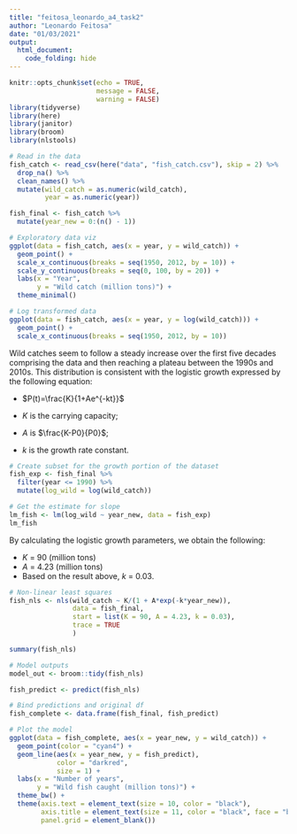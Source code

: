 ```yaml
---
title: "feitosa_leonardo_a4_task2"
author: "Leonardo Feitosa"
date: "01/03/2021"
output: 
  html_document:
    code_folding: hide
---
```


```r
knitr::opts_chunk$set(echo = TRUE,
                      message = FALSE,
                      warning = FALSE)
library(tidyverse)
library(here)
library(janitor)
library(broom)
library(nlstools)
```

```r
# Read in the data
fish_catch <- read_csv(here("data", "fish_catch.csv"), skip = 2) %>% 
  drop_na() %>% 
  clean_names() %>% 
  mutate(wild_catch = as.numeric(wild_catch),
         year = as.numeric(year))

fish_final <- fish_catch %>% 
  mutate(year_new = 0:(n() - 1))
```

```r
# Exploratory data viz
ggplot(data = fish_catch, aes(x = year, y = wild_catch)) +
  geom_point() +
  scale_x_continuous(breaks = seq(1950, 2012, by = 10)) +
  scale_y_continuous(breaks = seq(0, 100, by = 20)) +
  labs(x = "Year",
       y = "Wild catch (million tons)") +
  theme_minimal()
```

```r
# Log transformed data
ggplot(data = fish_catch, aes(x = year, y = log(wild_catch))) +
  geom_point() +
  scale_x_continuous(breaks = seq(1950, 2012, by = 10))
```


Wild catches seem to follow a steady increase over the first five decades comprising the data and then reaching a plateau between the 1990s and 2010s. This distribution is consistent with the logistic growth expressed by the following equation:

- $P(t)=\frac{K}{1+Ae^{-kt}}$

- $K$ is the carrying capacity;
- $A$ is $\frac{K-P0}{P0}$;
- $k$ is the growth rate constant.

```r
# Create subset for the growth portion of the dataset
fish_exp <- fish_final %>% 
  filter(year <= 1990) %>% 
  mutate(log_wild = log(wild_catch))
```

```r
# Get the estimate for slope
lm_fish <- lm(log_wild ~ year_new, data = fish_exp)
lm_fish
```


By calculating the logistic growth parameters, we obtain the following:

- $K$ = 90 (million tons)
- $A$ = 4.23 (million tons)
- Based on the result above, $k$ = 0.03.

```r
# Non-linear least squares
fish_nls <- nls(wild_catch ~ K/(1 + A*exp(-k*year_new)),
                data = fish_final,
                start = list(K = 90, A = 4.23, k = 0.03),
                trace = TRUE
                )
```

```r
summary(fish_nls)
```


```r
# Model outputs
model_out <- broom::tidy(fish_nls)

fish_predict <- predict(fish_nls)

# Bind predictions and original df
fish_complete <- data.frame(fish_final, fish_predict)
```

```r
# Plot the model
ggplot(data = fish_complete, aes(x = year_new, y = wild_catch)) +
  geom_point(color = "cyan4") +
  geom_line(aes(x = year_new, y = fish_predict),
            color = "darkred",
            size = 1) +
  labs(x = "Number of years",
       y = "Wild fish caught (million tons)") +
  theme_bw() +
  theme(axis.text = element_text(size = 10, color = "black"),
        axis.title = element_text(size = 11, color = "black", face = "bold", vjust = 0.7),
        panel.grid = element_blank())
```









